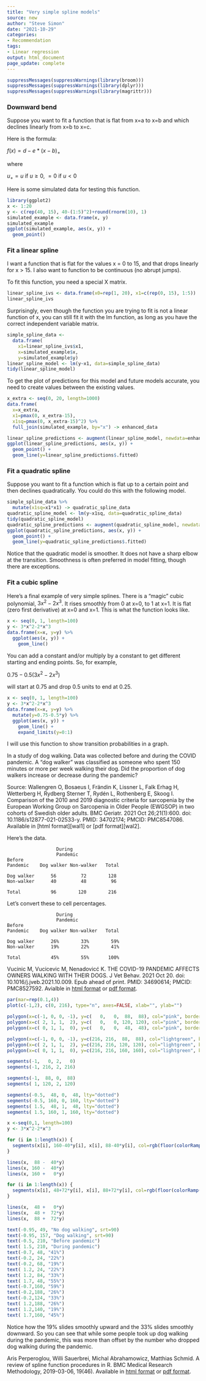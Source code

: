 ```yaml
---
title: "Very simple spline models"
source: new
author: "Steve Simon"
date: "2021-10-29"
categories:
- Recommendation
tags:
- Linear regression
output: html_document
page_update: complete
---
```


```r
suppressMessages(suppressWarnings(library(broom)))
suppressMessages(suppressWarnings(library(dplyr)))
suppressMessages(suppressWarnings(library(magrittr)))
```

### Downward bend

Suppose you want to fit a function that is flat from x=a to x=b and which declines linearly from x=b to x=c.

Here is the formula:

$f(x) = d - e*(x-b)_+$

where 

$u_+ = u$ if $u \ge 0$, $= 0$ if $u<0$

Here is some simulated data for testing this function.

```r
library(ggplot2)
x <- 1:20
y <- c(rep(40, 15), 40-(1:5)^2)+round(rnorm(10), 1)
simulated_example <- data.frame(x, y)
simulated_example
ggplot(simulated_example, aes(x, y)) +
  geom_point()
```

### Fit a linear spline

I want a function that is flat for the values x = 0 to 15, and that drops linearly for x > 15. I also want to function to be continuous (no abrupt jumps).

To fit this function, you need a special X matrix.

```r
linear_spline_ivs <- data.frame(x0=rep(1, 20), x1=c(rep(0, 15), 1:5))
linear_spline_ivs
```

Surprisingly, even though the function you are trying to fit is not a linear function of x, you can still fit it with the lm function, as long as you have the correct independent variable matrix.

```r
simple_spline_data <- 
  data.frame(
    x1=linear_spline_ivs$x1, 
    x=simulated_example$x,
    y=simulated_example$y)
linear_spline_model <- lm(y~x1, data=simple_spline_data)
tidy(linear_spline_model)
```

To get the plot of predictions for this model and future models accurate, you need to create values between the existing values.

```r
x_extra <- seq(0, 20, length=1000)
data.frame(
  x=x_extra,
  x1=pmax(0, x_extra-15),
  x1sq=pmax(0, x_extra-15)^2) %>%
  full_join(simulated_example, by="x") -> enhanced_data
```

```r
linear_spline_predictions <- augment(linear_spline_model, newdata=enhanced_data)
ggplot(linear_spline_predictions, aes(x, y)) +
  geom_point() +
  geom_line(y=linear_spline_predictions$.fitted)
```

### Fit a quadratic spline

Suppose you want to fit a function which is flat up to a certain point and then declines quadratically. You could do this with the following model.

```r
simple_spline_data %>%
  mutate(x1sq=x1*x1) -> quadratic_spline_data
quadratic_spline_model <- lm(y~x1sq, data=quadratic_spline_data)
tidy(quadratic_spline_model)
quadratic_spline_predictions <- augment(quadratic_spline_model, newdata=enhanced_data)
ggplot(quadratic_spline_predictions, aes(x, y)) +
  geom_point() +
  geom_line(y=quadratic_spline_predictions$.fitted)
```

Notice that the quadratic model is smoother. It does not have a sharp elbow at the transition. Smoothness is often preferred in model fitting, though there are exceptions.

### Fit a cubic spline

Here's a final example of very simple splines. There is a "magic" cubic polynomial, $3x^2-2x^3$. It rises smoothly from 0 at x=0, to 1 at x=1. It is flat (zero first derivative) at x=0 and x=1. This is what the function looks like.

```r
x <- seq(0, 1, length=100)
y <- 3*x^2-2*x^3
data.frame(x=x, y=y) %>%
  ggplot(aes(x, y)) +
    geom_line()
```

You can add a constant and/or multiply by a constant to get different starting and ending points. So, for example,

$0.75 - 0.5(3x^2-2x^3)$

will start at 0.75 and drop 0.5 units to end at 0.25.

```r
x <- seq(0, 1, length=100)
y <- 3*x^2-2*x^3
data.frame(x=x, y=y) %>%
  mutate(y=0.75-0.5*y) %>%
  ggplot(aes(x, y)) +
    geom_line() + 
    expand_limits(y=0:1)
```

I will use this function to show transition probabilities in a graph.

In a study of dog walking. Data was collected before and during the COVID pandemic. A "dog walker" was classified as someone who spent 150 minutes or more per week walking their dog. Did the proportion of dog walkers increase or decrease during the pandemic?

Source: Wallengren O, Bosaeus I, Frändin K, Lissner L, Falk Erhag H, Wetterberg H, Rydberg Sterner T, Rydén L, Rothenberg E, Skoog I. Comparison of the 2010 and 2019 diagnostic criteria for sarcopenia by the European Working Group on Sarcopenia in Older People (EWGSOP) in two cohorts of Swedish older adults. BMC Geriatr. 2021 Oct 26;21(1):600. doi: 10.1186/s12877-021-02533-y. PMID: 34702174; PMCID: PMC8547086. Available in [html format][wal1] or [pdf format][wal2].

Here's the data.

```{}
                  During
                  Pandemic
Before
Pandemic    Dog walker Non-walker   Total

Dog walker      56         72        128  
Non-walker      40         48         96

Total           96        120        216
```

Let's convert these to cell percentages.

```{}
                  During
                  Pandemic
Before
Pandemic    Dog walker Non-walker   Total

Dog walker      26%        33%        59%  
Non-walker      19%        22%        41%

Total           45%        55%       100%
```


Vucinic M, Vucicevic M, Nenadovicć K. THE COVID-19 PANDEMIC AFFECTS OWNERS WALKING WITH THEIR DOGS. J Vet Behav. 2021 Oct 20. doi: 10.1016/j.jveb.2021.10.009. Epub ahead of print. PMID: 34690614; PMCID: PMC8527592. Avialble in [html format][vuc1] or [pdf format][vuc2].

```r
par(mar=rep(0.1,4))
plot(c(-1,2), c(0, 216), type="n", axes=FALSE, xlab="", ylab="")

polygon(x=c(-1, 0, 0, -1), y=c(   0,   0,  88,  88), col="pink", border=NA)
polygon(x=c( 2, 1, 1,  2), y=c(   0,   0, 120, 120), col="pink", border=NA)
polygon(x=c( 0, 1, 1,  0), y=c(   0,   0,  48,  48), col="pink", border=NA)

polygon(x=c(-1, 0, 0, -1), y=c(216, 216,  88,  88), col="lightgreen", border=NA)
polygon(x=c( 2, 1, 1,  2), y=c(216, 216, 120, 120), col="lightgreen", border=NA)
polygon(x=c( 0, 1, 1,  0), y=c(216, 216, 160, 160), col="lightgreen", border=NA)

segments(-1,   0, 2,   0)
segments(-1, 216, 2, 216)

segments(-1,  88, 0,  88)
segments( 1, 120, 2, 120)

segments(-0.5,  48, 0,  48, lty="dotted")
segments(-0.5, 160, 0, 160, lty="dotted")
segments( 1.5,  48, 1,  48, lty="dotted")
segments( 1.5, 160, 1, 160, lty="dotted")

x <-seq(0,1, length=100)
y <- 3*x^2-2*x^3

for (i in 1:length(x)) {
  segments(x[i], 160-40*y[i], x[i], 88-40*y[i], col=rgb(floor(colorRamp(c("lightgreen", "pink"))(x[i]))/255), lwd=3)
}

lines(x,  88 -  40*y)
lines(x, 160 -  40*y)
lines(x, 160 +   0*y)

for (i in 1:length(x)) {
  segments(x[i], 48+72*y[i], x[i], 88+72*y[i], col=rgb(floor(colorRamp(c("pink", "lightgreen"))(x[i]))/255), lwd=3)
}

lines(x,  48 +   0*y)
lines(x,  48 +  72*y)
lines(x,  88 +  72*y)

text(-0.95, 49, "No dog walking", srt=90)
text(-0.95, 157, "Dog walking", srt=90)
text(-0.5, 210, "Before pandemic")
text( 1.5, 210, "During pandemic")
text(-0.7, 48, "41%")
text(-0.2, 24, "22%")
text(-0.2, 68, "19%")
text( 1.2, 24, "22%")
text( 1.2, 84, "33%")
text( 1.7, 48, "55%")
text(-0.7,160, "59%")
text(-0.2,188, "26%")
text(-0.2,124, "33%")
text( 1.2,188, "26%")
text( 1.2,140, "19%")
text( 1.7,160, "45%")
```

Notice how the 19% slides smoothly upward and the 33% slides smoothly downward. So you can see that while some people took up dog walking during the pandemic, this was more than offset by the number who dropped dog walking during the pandemic.

Aris Perperoglou, Willi Sauerbrei, Michal Abrahamowicz, Matthias Schmid. A review of spline function procedures in R. BMC Medical Research Methodology, 2019-03-06, 19(46). Available in [html format][per1] or [pdf format][per2].


[per1]: https://bmcmedresmethodol.biomedcentral.com/articles/10.1186/s12874-019-0666-3
[per2]: https://bmcmedresmethodol.biomedcentral.com/track/pdf/10.1186/s12874-019-0666-3.pdf

[vuc1]: https://www.ncbi.nlm.nih.gov/pmc/articles/PMC8527592/
[vuc2]: https://www.ncbi.nlm.nih.gov/pmc/articles/PMC8527592/pdf/main.pdf